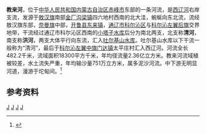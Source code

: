 '''教来河'''，位于[[中华人民共和国|中华人民共和国]][[内蒙古自治区|内蒙古自治区]][[赤峰市|赤峰市]]东部的一条河流，是[[西辽河|西辽河]]右岸支流，发源于[[敖汉旗|敖汉旗]]南部[[金厂沟梁镇|金厂沟梁镇]]四六地村西南的北大洼，蜿蜒向东北流，流经敖汉旗东部，[[奈曼旗|奈曼旗]]中部，[[开鲁县|开鲁县]][[东来镇|东来镇]]，[[通辽市|通辽市]][[科尔沁区|科尔沁区]]与[[科尔沁左翼后旗|科尔沁左翼后旗]]交界地带，干流经过通辽市科尔沁区西南的[[小塔子水库|小塔子水库]]后分为南北两支，北支称'''清河'''，南支称'''洪河'''，两支大体平行向东流，汇入[[吐尔基山水库|吐尔基山水库]]。吐尔基山水库以下干流一般称为“清河”，最后于[[科尔沁左翼中旗|科尔沁左翼中旗]][[门达镇|门达镇]]太平庄村汇入西辽河。河流全长482.2千米，流域面积18300平方千米，年均径流量2.36亿立方米。教来河流域植被较差，水土流失严重，年均输沙量751万立方米，属多泥沙河流。中下游无明显河道，漫游于坨甸间。<ref name="中国河湖大典">{{cite book zh |author=《[[中国河湖大典|中国河湖大典]]》编纂委员会 |title=《中国河湖大典·黑龙江、辽河卷》 |format=M |edition=1 |location=北京 |publisher=中国水利水电出版社 |date=2014年4月 |pages=238页 |id= ISBN 978-7-5170-1950-3}}</ref>

==参考资料==
{{reflist}}

{{China-river-stub}}
[[Category:内蒙古河流|J]]
[[Category:赤峰地理|J]]
[[Category:通辽地理|J]]
[[Category:辽河水系|J]]